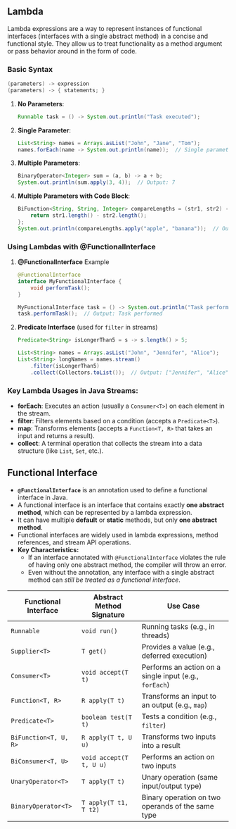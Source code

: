 ## Lambda

Lambda expressions are a way to represent instances of functional interfaces (interfaces with a single abstract method) in a concise and functional style. They allow us to treat functionality as a method argument or pass behavior around in the form of code.

### Basic Syntax

```java
(parameters) -> expression
(parameters) -> { statements; }
```

1. **No Parameters**:

   ```java
   Runnable task = () -> System.out.println("Task executed");
   ```

2. **Single Parameter**:

   ```java
   List<String> names = Arrays.asList("John", "Jane", "Tom");
   names.forEach(name -> System.out.println(name));  // Single parameter lambda
   ```

3. **Multiple Parameters**:

   ```java
   BinaryOperator<Integer> sum = (a, b) -> a + b;
   System.out.println(sum.apply(3, 4));  // Output: 7
   ```

4. **Multiple Parameters with Code Block**:
   ```java
   BiFunction<String, String, Integer> compareLengths = (str1, str2) -> {
       return str1.length() - str2.length();
   };
   System.out.println(compareLengths.apply("apple", "banana"));  // Output: -1
   ```

### Using Lambdas with **@FunctionalInterface**

1. **@FunctionalInterface** Example

   ```java
   @FunctionalInterface
   interface MyFunctionalInterface {
       void performTask();
   }
   ```

   ```java
   MyFunctionalInterface task = () -> System.out.println("Task performed");
   task.performTask();  // Output: Task performed
   ```

2. **Predicate Interface** (used for `filter` in streams)
   ```java
   Predicate<String> isLongerThan5 = s -> s.length() > 5;
   ```
   ```java
   List<String> names = Arrays.asList("John", "Jennifer", "Alice");
   List<String> longNames = names.stream()
       .filter(isLongerThan5)
       .collect(Collectors.toList());  // Output: ["Jennifer", "Alice"]
   ```

### Key Lambda Usages in Java Streams:

- **forEach**: Executes an action (usually a `Consumer<T>`) on each element in the stream.
- **filter**: Filters elements based on a condition (accepts a `Predicate<T>`).
- **map**: Transforms elements (accepts a `Function<T, R>` that takes an input and returns a result).
- **collect**: A terminal operation that collects the stream into a data structure (like `List`, `Set`, etc.).

## Functional Interface

- **`@FunctionalInterface`** is an annotation used to define a functional interface in Java.
- A functional interface is an interface that contains exactly **one abstract method**, which can be represented by a lambda expression.
- It can have multiple **default** or **static** methods, but only **one abstract method**.
- Functional interfaces are widely used in lambda expressions, method references, and stream API operations.
- **Key Characteristics:**
  - If an interface annotated with `@FunctionalInterface` violates the rule of having only one abstract method, the compiler will throw an error.
  - Even without the annotation, any interface with a single abstract method can _still be treated as a functional interface_.

| **Functional Interface** | **Abstract Method Signature** | **Use Case**                                           |
| ------------------------ | ----------------------------- | ------------------------------------------------------ |
| `Runnable`               | `void run()`                  | Running tasks (e.g., in threads)                       |
| `Supplier<T>`            | `T get()`                     | Provides a value (e.g., deferred execution)            |
| `Consumer<T>`            | `void accept(T t)`            | Performs an action on a single input (e.g., `forEach`) |
| `Function<T, R>`         | `R apply(T t)`                | Transforms an input to an output (e.g., `map`)         |
| `Predicate<T>`           | `boolean test(T t)`           | Tests a condition (e.g., `filter`)                     |
| `BiFunction<T, U, R>`    | `R apply(T t, U u)`           | Transforms two inputs into a result                    |
| `BiConsumer<T, U>`       | `void accept(T t, U u)`       | Performs an action on two inputs                       |
| `UnaryOperator<T>`       | `T apply(T t)`                | Unary operation (same input/output type)               |
| `BinaryOperator<T>`      | `T apply(T t1, T t2)`         | Binary operation on two operands of the same type      |
